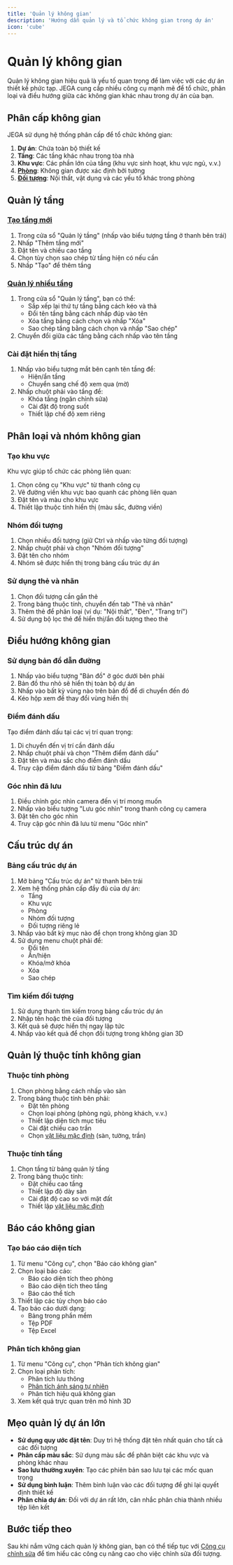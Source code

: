 ```yaml
---
title: 'Quản lý không gian'
description: 'Hướng dẫn quản lý và tổ chức không gian trong dự án'
icon: 'cube'
---
```


# Quản lý không gian

Quản lý không gian hiệu quả là yếu tố quan trọng để làm việc với các dự án thiết kế phức tạp. JEGA cung cấp nhiều công cụ mạnh mẽ để tổ chức, phân loại và điều hướng giữa các không gian khác nhau trong dự án của bạn.

## Phân cấp không gian

JEGA sử dụng hệ thống phân cấp để tổ chức không gian:

1. **Dự án**: Chứa toàn bộ thiết kế
2. **Tầng**: Các tầng khác nhau trong tòa nhà
3. **Khu vực**: Các phần lớn của tầng (khu vực sinh hoạt, khu vực ngủ, v.v.)
4. **[Phòng](/trung-tam-huong-dan/tuy-chinh-noi-that/bo-cuc-phong)**: Không gian được xác định bởi tường
5. **[Đối tượng](/trung-tam-huong-dan/thao-tac-co-ban/cong-cu-chinh-sua)**: Nội thất, vật dụng và các yếu tố khác trong phòng

## Quản lý tầng

### [Tạo tầng mới](/trung-tam-huong-dan/thiet-ke-xay-dung/tao-mat-bang)

1. Trong cửa sổ "Quản lý tầng" (nhấp vào biểu tượng tầng ở thanh bên trái)
2. Nhấp "Thêm tầng mới"
3. Đặt tên và chiều cao tầng
4. Chọn tùy chọn sao chép từ tầng hiện có nếu cần
5. Nhấp "Tạo" để thêm tầng

### [Quản lý nhiều tầng](/trung-tam-huong-dan/thiet-ke-xay-dung/tao-mat-bang)

1. Trong cửa sổ "Quản lý tầng", bạn có thể:
   - Sắp xếp lại thứ tự tầng bằng cách kéo và thả
   - Đổi tên tầng bằng cách nhấp đúp vào tên
   - Xóa tầng bằng cách chọn và nhấp "Xóa"
   - Sao chép tầng bằng cách chọn và nhấp "Sao chép"
2. Chuyển đổi giữa các tầng bằng cách nhấp vào tên tầng

### Cài đặt hiển thị tầng

1. Nhấp vào biểu tượng mắt bên cạnh tên tầng để:
   - Hiện/ẩn tầng
   - Chuyển sang chế độ xem qua (mờ)
2. Nhấp chuột phải vào tầng để:
   - Khóa tầng (ngăn chỉnh sửa)
   - Cài đặt độ trong suốt
   - Thiết lập chế độ xem riêng

## Phân loại và nhóm không gian

### Tạo khu vực

Khu vực giúp tổ chức các phòng liên quan:

1. Chọn công cụ "Khu vực" từ thanh công cụ
2. Vẽ đường viền khu vực bao quanh các phòng liên quan
3. Đặt tên và màu cho khu vực
4. Thiết lập thuộc tính hiển thị (màu sắc, đường viền)

### Nhóm đối tượng

1. Chọn nhiều đối tượng (giữ Ctrl và nhấp vào từng đối tượng)
2. Nhấp chuột phải và chọn "Nhóm đối tượng"
3. Đặt tên cho nhóm
4. Nhóm sẽ được hiển thị trong bảng cấu trúc dự án

### Sử dụng thẻ và nhãn

1. Chọn đối tượng cần gắn thẻ
2. Trong bảng thuộc tính, chuyển đến tab "Thẻ và nhãn"
3. Thêm thẻ để phân loại (ví dụ: "Nội thất", "Đèn", "Trang trí")
4. Sử dụng bộ lọc thẻ để hiển thị/ẩn đối tượng theo thẻ

## Điều hướng không gian

### Sử dụng bản đồ dẫn đường

1. Nhấp vào biểu tượng "Bản đồ" ở góc dưới bên phải
2. Bản đồ thu nhỏ sẽ hiển thị toàn bộ dự án
3. Nhấp vào bất kỳ vùng nào trên bản đồ để di chuyển đến đó
4. Kéo hộp xem để thay đổi vùng hiển thị

### Điểm đánh dấu

Tạo điểm đánh dấu tại các vị trí quan trọng:

1. Di chuyển đến vị trí cần đánh dấu
2. Nhấp chuột phải và chọn "Thêm điểm đánh dấu"
3. Đặt tên và màu sắc cho điểm đánh dấu
4. Truy cập điểm đánh dấu từ bảng "Điểm đánh dấu"

### Góc nhìn đã lưu

1. Điều chỉnh góc nhìn camera đến vị trí mong muốn
2. Nhấp vào biểu tượng "Lưu góc nhìn" trong thanh công cụ camera
3. Đặt tên cho góc nhìn
4. Truy cập góc nhìn đã lưu từ menu "Góc nhìn"

## Cấu trúc dự án

### Bảng cấu trúc dự án

1. Mở bảng "Cấu trúc dự án" từ thanh bên trái
2. Xem hệ thống phân cấp đầy đủ của dự án:
   - Tầng
   - Khu vực
   - Phòng
   - Nhóm đối tượng
   - Đối tượng riêng lẻ
3. Nhấp vào bất kỳ mục nào để chọn trong không gian 3D
4. Sử dụng menu chuột phải để:
   - Đổi tên
   - Ẩn/hiện
   - Khóa/mở khóa
   - Xóa
   - Sao chép

### Tìm kiếm đối tượng

1. Sử dụng thanh tìm kiếm trong bảng cấu trúc dự án
2. Nhập tên hoặc thẻ của đối tượng
3. Kết quả sẽ được hiển thị ngay lập tức
4. Nhấp vào kết quả để chọn đối tượng trong không gian 3D

## Quản lý thuộc tính không gian

### Thuộc tính phòng

1. Chọn phòng bằng cách nhấp vào sàn
2. Trong bảng thuộc tính bên phải:
   - Đặt tên phòng
   - Chọn loại phòng (phòng ngủ, phòng khách, v.v.)
   - Thiết lập diện tích mục tiêu
   - Cài đặt chiều cao trần
   - Chọn [vật liệu mặc định](/trung-tam-huong-dan/vat-lieu-thiet-ke) (sàn, tường, trần)

### Thuộc tính tầng

1. Chọn tầng từ bảng quản lý tầng
2. Trong bảng thuộc tính:
   - Đặt chiều cao tầng
   - Thiết lập độ dày sàn
   - Cài đặt độ cao so với mặt đất
   - Thiết lập [vật liệu mặc định](/trung-tam-huong-dan/vat-lieu-thiet-ke)

## Báo cáo không gian

### Tạo báo cáo diện tích

1. Từ menu "Công cụ", chọn "Báo cáo không gian"
2. Chọn loại báo cáo:
   - Báo cáo diện tích theo phòng
   - Báo cáo diện tích theo tầng
   - Báo cáo thể tích
3. Thiết lập các tùy chọn báo cáo
4. Tạo báo cáo dưới dạng:
   - Bảng trong phần mềm
   - Tệp PDF
   - Tệp Excel

### Phân tích không gian

1. Từ menu "Công cụ", chọn "Phân tích không gian"
2. Chọn loại phân tích:
   - Phân tích lưu thông
   - [Phân tích ánh sáng tự nhiên](/trung-tam-huong-dan/tuy-chinh-noi-that/he-thong-anh-sang)
   - Phân tích hiệu quả không gian
3. Xem kết quả trực quan trên mô hình 3D

## Mẹo quản lý dự án lớn

- **Sử dụng quy ước đặt tên**: Duy trì hệ thống đặt tên nhất quán cho tất cả các đối tượng
- **Phân cấp màu sắc**: Sử dụng màu sắc để phân biệt các khu vực và phòng khác nhau
- **Sao lưu thường xuyên**: Tạo các phiên bản sao lưu tại các mốc quan trọng
- **Sử dụng bình luận**: Thêm bình luận vào các đối tượng để ghi lại quyết định thiết kế
- **Phân chia dự án**: Đối với dự án rất lớn, cân nhắc phân chia thành nhiều tệp liên kết

## Bước tiếp theo

Sau khi nắm vững cách quản lý không gian, bạn có thể tiếp tục với [Công cụ chỉnh sửa](/trung-tam-huong-dan/thao-tac-co-ban/cong-cu-chinh-sua) để tìm hiểu các công cụ nâng cao cho việc chỉnh sửa đối tượng.
